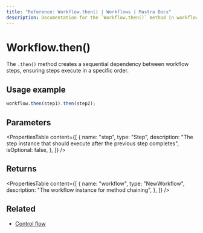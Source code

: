 ```yaml
---
title: "Reference: Workflow.then() | Workflows | Mastra Docs"
description: Documentation for the `Workflow.then()` method in workflows, which creates sequential dependencies between steps.
---
```


# Workflow.then()

The `.then()` method creates a sequential dependency between workflow steps, ensuring steps execute in a specific order.

## Usage example

```typescript copy
workflow.then(step1).then(step2);
```

## Parameters

<PropertiesTable
  content={[
    {
      name: "step",
      type: "Step",
      description:
        "The step instance that should execute after the previous step completes",
      isOptional: false,
    },
  ]}
/>

## Returns

<PropertiesTable
  content={[
    {
      name: "workflow",
      type: "NewWorkflow",
      description: "The workflow instance for method chaining",
    },
  ]}
/>

## Related

- [Control flow](/workflows/control-flow)
